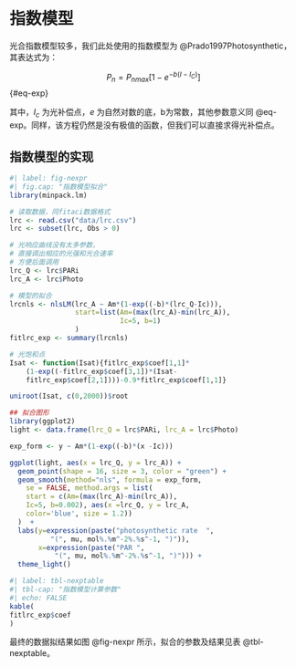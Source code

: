 # 指数模型 {#sec-lrc_exp}

光合指数模型较多，我们此处使用的指数模型为 @Prado1997Photosynthetic，其表达式为：

$$
P_{n} = P_{nmax}[1 - e^{-b(I-I_{C})}]
$$ {#eq-exp}

其中，$I_{c}$ 为光补偿点，$e$ 为自然对数的底，b为常数，其他参数意义同 @eq-exp。同样，该方程仍然是没有极值的函数，但我们可以直接求得光补偿点。

## 指数模型的实现 {#sec-lrc_exp_exam}

```{r}
#| label: fig-nexpr
#| fig.cap: "指数模型拟合"
library(minpack.lm)

# 读取数据，同fitaci数据格式
lrc <- read.csv("data/lrc.csv")
lrc <- subset(lrc, Obs > 0)

# 光响应曲线没有太多参数，
# 直接调出相应的光强和光合速率
# 方便后面调用
lrc_Q <- lrc$PARi
lrc_A <- lrc$Photo 

# 模型的拟合
lrcnls <- nlsLM(lrc_A ~ Am*(1-exp((-b)*(lrc_Q-Ic))),
                start=list(Am=(max(lrc_A)-min(lrc_A)),
                           Ic=5, b=1)
                )
fitlrc_exp <- summary(lrcnls)

# 光饱和点
Isat <- function(Isat){fitlrc_exp$coef[1,1]*
    (1-exp((-fitlrc_exp$coef[3,1])*(Isat-
    fitlrc_exp$coef[2,1])))-0.9*fitlrc_exp$coef[1,1]}

uniroot(Isat, c(0,2000))$root

## 拟合图形
library(ggplot2)
light <- data.frame(lrc_Q = lrc$PARi, lrc_A = lrc$Photo)

exp_form <- y ~ Am*(1-exp((-b)*(x -Ic)))

ggplot(light, aes(x = lrc_Q, y = lrc_A)) + 
  geom_point(shape = 16, size = 3, color = "green") + 
  geom_smooth(method="nls", formula = exp_form, 
    se = FALSE, method.args = list(
    start = c(Am=(max(lrc_A)-min(lrc_A)),
    Ic=5, b=0.002), aes(x =lrc_Q, y = lrc_A, 
    color='blue', size = 1.2))
  )  +
  labs(y=expression(paste("photosynthetic rate  ", 
          "(", mu, mol%.%m^-2%.%s^-1, ")")), 
       x=expression(paste("PAR ", 
           "(", mu, mol%.%m^-2%.%s^-1, ")"))) +
  theme_light()
```

```{r}
#| label: tbl-nexptable
#| tbl-cap: "指数模型计算参数"
#| echo: FALSE
kable(
fitlrc_exp$coef
)
```

最终的数据拟结果如图 @fig-nexpr 所示，拟合的参数及结果见表 @tbl-nexptable。
